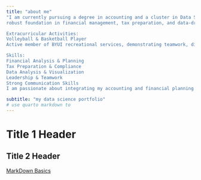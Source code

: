```yaml
---
title: "about me"
"I am currently pursuing a degree in accounting and a cluster in Data Science at BYU. My academic journey has equipped me with a 
robust foundation in financial management, tax preparation, and data-driven decision-making.

Extracurricular Activities:
Volleyball & Basketball Player
Active member of BYUI recreational services, demonstrating teamwork, discipline, and strategic thinking both on and off the court.

Skills:
Financial Analysis & Planning
Tax Preparation & Compliance
Data Analysis & Visualization
Leadership & Teamwork
Strong Communication Skills 
I am passionate about integrating my accounting and financial planning expertise with data science to drive informed financial decisions. I am excited to connect with professionals and explore opportunities where I can contribute my skills and continue to grow in the finance industry."

subtitle: "my data science portfolio"
# use quarto markdown to 
---
```


# Title 1 Header
## Title 2 Header

[MarkDown Basics](https://quarto.org/docs/authoring/markdown-basics.html#links-images)

